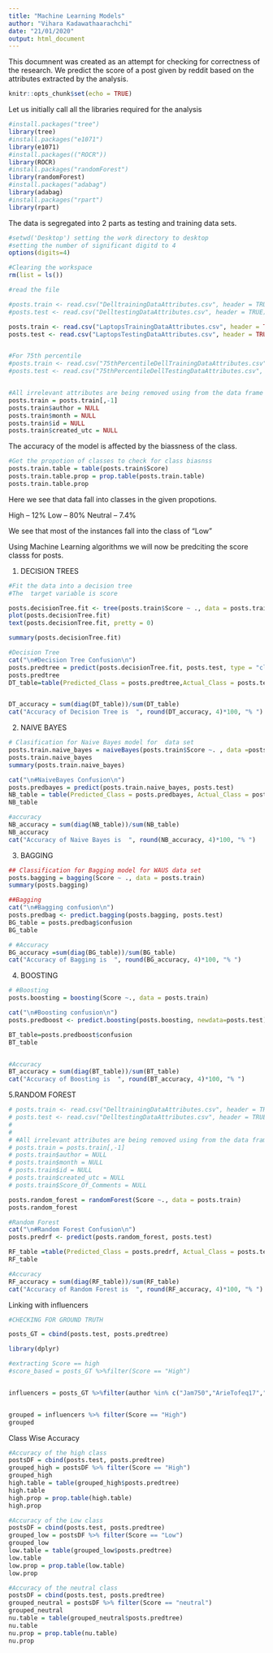 ```yaml
---
title: "Machine Learning Models"
author: "Vihara Kadawathaarachchi"
date: "21/01/2020"
output: html_document
---
```


This documnent was created as an attempt for checking for correctness of the research.
We predict the score of a post given by reddit based on the attributes extracted by the analysis.

```r
knitr::opts_chunk$set(echo = TRUE)
```

Let us initially call all the libraries required for the analysis 

```r
#install.packages("tree")
library(tree)
#install.packages("e1071")
library(e1071)
#install.packages(("ROCR"))
library(ROCR) 
#install.packages("randomForest") 
library(randomForest) 
#install.packages("adabag")
library(adabag)
#install.packages("rpart")
library(rpart)

```

The data is segregated into 2 parts as testing and training data sets.

```r

#setwd('Desktop') setting the work directory to desktop
#setting the number of significant digitd to 4
options(digits=4)

#Clearing the workspace
rm(list = ls())

#read the file

#posts.train <- read.csv("DelltrainingDataAttributes.csv", header = TRUE)
#posts.test <- read.csv("DelltestingDataAttributes.csv", header = TRUE)

posts.train <- read.csv("LaptopsTrainingDataAttributes.csv", header = TRUE)
posts.test <- read.csv("LaptopsTestingDataAttributes.csv", header = TRUE)


#For 75th percentile
#posts.train <- read.csv("75thPercentileDellTrainingDataAttributes.csv", header = TRUE)
#posts.test <- read.csv("75thPercentileDellTestingDataAttributes.csv", header = TRUE)


#All irrelevant attributes are being removed using from the data frame
posts.train = posts.train[,-1]
posts.train$author = NULL
posts.train$month = NULL
posts.train$id = NULL
posts.train$created_utc = NULL

```

The accuracy of the model is affected by the biassness of the class.

```r
#Get the propotion of classes to check for class biasnss
posts.train.table = table(posts.train$Score)
posts.train.table.prop = prop.table(posts.train.table)
posts.train.table.prop

```

Here we see that data fall into classes in the given propotions.

High    --  12%
Low     --  80%
Neutral --  7.4%

We see that most of the instances fall into the class of "Low"

Using Machine Learning algorithms we will now be predciting the score classs for posts.

1. DECISION TREES
```r

#Fit the data into a decision tree
#The  target variable is score

posts.decisionTree.fit <- tree(posts.train$Score ~ ., data = posts.train)
plot(posts.decisionTree.fit)
text(posts.decisionTree.fit, pretty = 0)

summary(posts.decisionTree.fit)

#Decision Tree
cat("\n#Decision Tree Confusion\n")
posts.predtree = predict(posts.decisionTree.fit, posts.test, type = "class")
posts.predtree
DT_table=table(Predicted_Class = posts.predtree,Actual_Class = posts.test$Score)


DT_accuracy = sum(diag(DT_table))/sum(DT_table)
cat("Accuracy of Decision Tree is  ", round(DT_accuracy, 4)*100, "% ")

```

2. NAIVE BAYES
```r

# Clasification for Naive Bayes model for  data set
posts.train.naive_bayes = naiveBayes(posts.train$Score ~. , data =posts.train)
posts.train.naive_bayes
summary(posts.train.naive_bayes)

cat("\n#NaiveBayes Confusion\n")
posts.predbayes = predict(posts.train.naive_bayes, posts.test)
NB_table = table(Predicted_Class = posts.predbayes, Actual_Class = posts.test$Score)
NB_table

#accuracy
NB_accuracy = sum(diag(NB_table))/sum(NB_table)
NB_accuracy
cat("Accuracy of Naive Bayes is  ", round(NB_accuracy, 4)*100, "% ")
```

3. BAGGING
```r
## Classification for Bagging model for WAUS data set
posts.bagging = bagging(Score ~ ., data = posts.train)
summary(posts.bagging)

##Bagging
cat("\n#Bagging confusion\n")
posts.predbag <- predict.bagging(posts.bagging, posts.test)
BG_table = posts.predbag$confusion
BG_table

# #Accuracy
BG_accuracy =sum(diag(BG_table))/sum(BG_table)
cat("Accuracy of Bagging is  ", round(BG_accuracy, 4)*100, "% ")
```

4. BOOSTING
```r

# #Boosting
posts.boosting = boosting(Score ~., data = posts.train)

cat("\n#Boosting confusion\n")
posts.predboost <- predict.boosting(posts.boosting, newdata=posts.test)

BT_table=posts.predboost$confusion
BT_table


#Accuracy
BT_accuracy = sum(diag(BT_table))/sum(BT_table)
cat("Accuracy of Boosting is  ", round(BT_accuracy, 4)*100, "% ")

```

5.RANDOM FOREST
```r

# posts.train <- read.csv("DelltrainingDataAttributes.csv", header = TRUE)
# posts.test <- read.csv("DelltestingDataAttributes.csv", header = TRUE)
# 
# 
# #All irrelevant attributes are being removed using from the data frame
# posts.train = posts.train[,-1]
# posts.train$author = NULL
# posts.train$month = NULL
# posts.train$id = NULL
# posts.train$created_utc = NULL
# posts.train$Score_Of_Comments = NULL

posts.random_forest = randomForest(Score ~., data = posts.train)
posts.random_forest

#Random Forest
cat("\n#Random Forest Confusion\n")
posts.predrf <- predict(posts.random_forest, posts.test)

RF_table =table(Predicted_Class = posts.predrf, Actual_Class = posts.test$Score)
RF_table

#Accuracy
RF_accuracy = sum(diag(RF_table))/sum(RF_table)
cat("Accuracy of Random Forest is  ", round(RF_accuracy, 4)*100, "% ")


```

Linking with influencers
```r

#CHECKING FOR GROUND TRUTH

posts_GT = cbind(posts.test, posts.predtree)

library(dplyr)

#extracting Score == high
#score_based = posts_GT %>%filter(Score == "High")


influencers = posts_GT %>%filter(author %in% c("Jam750","ArieTofeq17","mojomonday","trundle42","VantagePointLLC","c0dist_","phamio23","biglordtitan","JellyFishIceCream","w921","jmeush","Wulmar","hossamdex","fickknecht6688"))


grouped = influencers %>% filter(Score == "High")
grouped

```

Class Wise Accuracy

```r

#Accuracy of the high class
postsDF = cbind(posts.test, posts.predtree)
grouped_high = postsDF %>% filter(Score == "High")
grouped_high
high.table = table(grouped_high$posts.predtree)
high.table
high.prop = prop.table(high.table)
high.prop

#Accuracy of the Low class
postsDF = cbind(posts.test, posts.predtree)
grouped_low = postsDF %>% filter(Score == "Low")
grouped_low
low.table = table(grouped_low$posts.predtree)
low.table
low.prop = prop.table(low.table)
low.prop

#Accuracy of the neutral class
postsDF = cbind(posts.test, posts.predtree)
grouped_neutral = postsDF %>% filter(Score == "neutral")
grouped_neutral
nu.table = table(grouped_neutral$posts.predtree)
nu.table
nu.prop = prop.table(nu.table)
nu.prop
```


